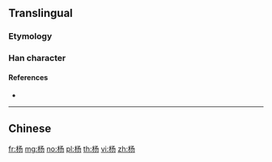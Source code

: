 {{character info/new}}
{{also|楊}}
==Translingual==

===Etymology===
{{Han simp|楊|f=昜|t=𠃓}}

===Han character===
{{Han char|rn=75|rad=木|as=03|sn=7|four=|canj=DNSH|ids=⿰[[木]][[𠃓]]}}

====References====
* {{Han ref|kx=0513.011|hdz=21163.020|uh=6768|ud=26472}}

----

==Chinese==
{{zh-see|楊}}

[[fr:杨]]
[[mg:杨]]
[[no:杨]]
[[pl:杨]]
[[th:杨]]
[[vi:杨]]
[[zh:杨]]